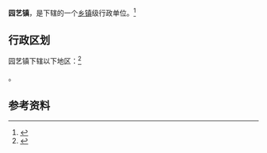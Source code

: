 {{中国乡级行政区|64/02/05/102/000}}

'''园艺镇'''，是{{PRC admin/fullname|64/02/05/102/000|3}}下辖的一个[[乡镇|乡镇]]级行政单位。<ref>{{PRC admin/ref sgc|{{PRC admin/parent|64/02/05/102/000}}}}</ref>

== 行政区划 ==

园艺镇下辖以下地区：<ref>{{PRC admin/ref sgc|64/02/05/102/000}}</ref>

{{PRC admin/children|64/02/05/102/000}}。

== 参考资料 ==

{{reflist}}

{{行政区划小作品}}
{{PRC admin/navcat|64/02/05/102/000}}